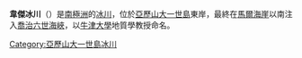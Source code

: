 '''韋傑冰川'''（{{lang-en|Wager Glacier}}）是[[南極洲|南極洲]]的[[冰川|冰川]]，位於[[亞歷山大一世島|亞歷山大一世島]]東岸，最終在[[馬爾海崖|馬爾海崖]]以南注入[[喬治六世海峽|喬治六世海峽]]，以[[牛津大學|牛津大學]]地質學教授命名。

{{coord|69|48|S|69|23|W|display=title}}

{{DEFAULTSORT:Wager Glacier}}
[[Category:亞歷山大一世島冰川|Category:亞歷山大一世島冰川]]


{{AlexanderIsland-geo-stub}}